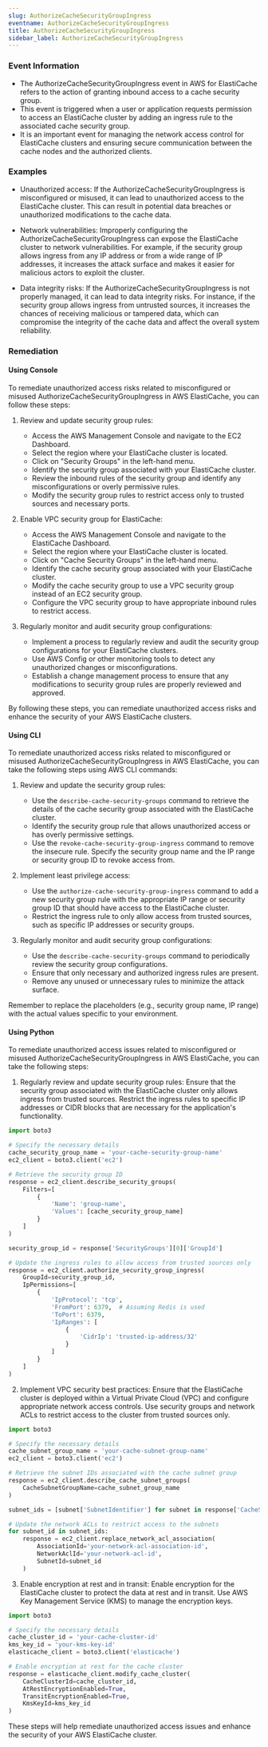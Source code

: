 ```yaml
--- 
slug: AuthorizeCacheSecurityGroupIngress
eventname: AuthorizeCacheSecurityGroupIngress
title: AuthorizeCacheSecurityGroupIngress
sidebar_label: AuthorizeCacheSecurityGroupIngress
---
```

                       
### Event Information

- The AuthorizeCacheSecurityGroupIngress event in AWS for ElastiCache refers to the action of granting inbound access to a cache security group.
- This event is triggered when a user or application requests permission to access an ElastiCache cluster by adding an ingress rule to the associated cache security group.
- It is an important event for managing the network access control for ElastiCache clusters and ensuring secure communication between the cache nodes and the authorized clients.


### Examples

- Unauthorized access: If the AuthorizeCacheSecurityGroupIngress is misconfigured or misused, it can lead to unauthorized access to the ElastiCache cluster. This can result in potential data breaches or unauthorized modifications to the cache data.

- Network vulnerabilities: Improperly configuring the AuthorizeCacheSecurityGroupIngress can expose the ElastiCache cluster to network vulnerabilities. For example, if the security group allows ingress from any IP address or from a wide range of IP addresses, it increases the attack surface and makes it easier for malicious actors to exploit the cluster.

- Data integrity risks: If the AuthorizeCacheSecurityGroupIngress is not properly managed, it can lead to data integrity risks. For instance, if the security group allows ingress from untrusted sources, it increases the chances of receiving malicious or tampered data, which can compromise the integrity of the cache data and affect the overall system reliability.

### Remediation

#### Using Console

To remediate unauthorized access risks related to misconfigured or misused AuthorizeCacheSecurityGroupIngress in AWS ElastiCache, you can follow these steps:

1. Review and update security group rules:
   - Access the AWS Management Console and navigate to the EC2 Dashboard.
   - Select the region where your ElastiCache cluster is located.
   - Click on "Security Groups" in the left-hand menu.
   - Identify the security group associated with your ElastiCache cluster.
   - Review the inbound rules of the security group and identify any misconfigurations or overly permissive rules.
   - Modify the security group rules to restrict access only to trusted sources and necessary ports.

2. Enable VPC security group for ElastiCache:
   - Access the AWS Management Console and navigate to the ElastiCache Dashboard.
   - Select the region where your ElastiCache cluster is located.
   - Click on "Cache Security Groups" in the left-hand menu.
   - Identify the cache security group associated with your ElastiCache cluster.
   - Modify the cache security group to use a VPC security group instead of an EC2 security group.
   - Configure the VPC security group to have appropriate inbound rules to restrict access.

3. Regularly monitor and audit security group configurations:
   - Implement a process to regularly review and audit the security group configurations for your ElastiCache clusters.
   - Use AWS Config or other monitoring tools to detect any unauthorized changes or misconfigurations.
   - Establish a change management process to ensure that any modifications to security group rules are properly reviewed and approved.

By following these steps, you can remediate unauthorized access risks and enhance the security of your AWS ElastiCache clusters.

#### Using CLI

To remediate unauthorized access risks related to misconfigured or misused AuthorizeCacheSecurityGroupIngress in AWS ElastiCache, you can take the following steps using AWS CLI commands:

1. Review and update the security group rules:
   - Use the `describe-cache-security-groups` command to retrieve the details of the cache security group associated with the ElastiCache cluster.
   - Identify the security group rule that allows unauthorized access or has overly permissive settings.
   - Use the `revoke-cache-security-group-ingress` command to remove the insecure rule. Specify the security group name and the IP range or security group ID to revoke access from.

2. Implement least privilege access:
   - Use the `authorize-cache-security-group-ingress` command to add a new security group rule with the appropriate IP range or security group ID that should have access to the ElastiCache cluster.
   - Restrict the ingress rule to only allow access from trusted sources, such as specific IP addresses or security groups.

3. Regularly monitor and audit security group configurations:
   - Use the `describe-cache-security-groups` command to periodically review the security group configurations.
   - Ensure that only necessary and authorized ingress rules are present.
   - Remove any unused or unnecessary rules to minimize the attack surface.

Remember to replace the placeholders (e.g., security group name, IP range) with the actual values specific to your environment.

#### Using Python

To remediate unauthorized access issues related to misconfigured or misused AuthorizeCacheSecurityGroupIngress in AWS ElastiCache, you can take the following steps:

1. Regularly review and update security group rules: Ensure that the security group associated with the ElastiCache cluster only allows ingress from trusted sources. Restrict the ingress rules to specific IP addresses or CIDR blocks that are necessary for the application's functionality.

```python
import boto3

# Specify the necessary details
cache_security_group_name = 'your-cache-security-group-name'
ec2_client = boto3.client('ec2')

# Retrieve the security group ID
response = ec2_client.describe_security_groups(
    Filters=[
        {
            'Name': 'group-name',
            'Values': [cache_security_group_name]
        }
    ]
)

security_group_id = response['SecurityGroups'][0]['GroupId']

# Update the ingress rules to allow access from trusted sources only
response = ec2_client.authorize_security_group_ingress(
    GroupId=security_group_id,
    IpPermissions=[
        {
            'IpProtocol': 'tcp',
            'FromPort': 6379,  # Assuming Redis is used
            'ToPort': 6379,
            'IpRanges': [
                {
                    'CidrIp': 'trusted-ip-address/32'
                }
            ]
        }
    ]
)
```

2. Implement VPC security best practices: Ensure that the ElastiCache cluster is deployed within a Virtual Private Cloud (VPC) and configure appropriate network access controls. Use security groups and network ACLs to restrict access to the cluster from trusted sources only.

```python
import boto3

# Specify the necessary details
cache_subnet_group_name = 'your-cache-subnet-group-name'
ec2_client = boto3.client('ec2')

# Retrieve the subnet IDs associated with the cache subnet group
response = ec2_client.describe_cache_subnet_groups(
    CacheSubnetGroupName=cache_subnet_group_name
)

subnet_ids = [subnet['SubnetIdentifier'] for subnet in response['CacheSubnetGroups'][0]['Subnets']]

# Update the network ACLs to restrict access to the subnets
for subnet_id in subnet_ids:
    response = ec2_client.replace_network_acl_association(
        AssociationId='your-network-acl-association-id',
        NetworkAclId='your-network-acl-id',
        SubnetId=subnet_id
    )
```

3. Enable encryption at rest and in transit: Enable encryption for the ElastiCache cluster to protect the data at rest and in transit. Use AWS Key Management Service (KMS) to manage the encryption keys.

```python
import boto3

# Specify the necessary details
cache_cluster_id = 'your-cache-cluster-id'
kms_key_id = 'your-kms-key-id'
elasticache_client = boto3.client('elasticache')

# Enable encryption at rest for the cache cluster
response = elasticache_client.modify_cache_cluster(
    CacheClusterId=cache_cluster_id,
    AtRestEncryptionEnabled=True,
    TransitEncryptionEnabled=True,
    KmsKeyId=kms_key_id
)
```

These steps will help remediate unauthorized access issues and enhance the security of your AWS ElastiCache cluster.


 